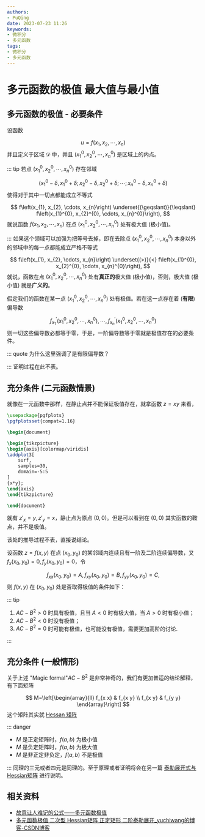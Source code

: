 ```yaml
---
authors:
- PuQing
date: 2023-07-23 11:26
keywords:
- 微积分
- 多元函数
tags:
- 微积分
- 多元函数
---
```

# 多元函数的极值 最大值与最小值

## 多元函数的极值 - 必要条件

设函数

$$
u = f(x_1,x_2,\cdots,x_n)
$$
并且定义于区域 $\mathcal{D}$ 中，并且 $(x_1^0,x_2^0,\cdots,x_n^0)$ 是区域上的内点。

::: tip
若点 $(x_1^0,x_2^0,\cdots,x_n^0)$ 存在邻域


<!--truncate-->
$$
\left(x_{1}^{0}-\delta, x_{1}^{0}+\delta ; x_{2}^{0}-\delta, x_{2}^{0}+\delta ; \cdots ; x_{n}^{0}-\delta, x_{n}^{0}+\delta\right)
$$
使得对于其中一切点都能成立不等式

$$
f\left(x_{1}, x_{2}, \cdots, x_{n}\right) \underset{(\geqslant)}{\leqslant} f\left(x_{1}^{0}, x_{2}^{0}, \cdots, x_{n}^{0}\right),
$$
就说函数 $f(x_1,x_2,\cdots,x_n)$ 在点 $(x_1^0,x_2^0,\cdots,x_n^0)$ 处有极大值 (极小值)。

:::
如果这个领域可以加强为把等号去掉，即在去除点 $(x_1^0,x_2^0,\cdots,x_n^0)$ 本身以外的邻域中的每一点都能成立严格不等式

$$
f\left(x_{1}, x_{2}, \cdots, x_{n}\right) \underset{(>)}{<} f\left(x_{1}^{0}, x_{2}^{0}, \cdots, x_{n}^{0}\right),
$$
就说，函数在点 $(x_1^0,x_2^0,\cdots,x_n^0)$ 处有**真正的**极大值 (极小值)，否则，极大值 (极小值) 就是**广义的**。

假定我们的函数在某一点 $(x_1^0,x_2^0,\cdots,x_n^0)$ 处有极值。若在这一点存在着 (**有限**) 偏导数

$$
f_{x_{1}}^{\prime}\left(x_{1}^{0}, x_{2}^{0}, \cdots, x_{n}^{0}\right), \cdots, f_{x_{n}}^{\prime}\left(x_{1}^{0}, x_{2}^{0}, \cdots, x_{n}^{0}\right)
$$
则一切这些偏导数必都等于零，于是，<Highlight>一阶偏导数等于零就是极值存在的必要条件</Highlight>。

::: quote 为什么这里强调了是有限偏导数？

:::
证明过程在此不表。

## 充分条件 (二元函数情景)

就像在一元函数中那样，在静止点并不能保证极值存在，就拿函数 $z=xy$ 来看，

```tikz
\usepackage{pgfplots}
\pgfplotsset{compat=1.16}

\begin{document}

\begin{tikzpicture}
\begin{axis}[colormap/viridis]
\addplot3[
	surf,
	samples=30,
	domain=-5:5
]
{x*y};
\end{axis}
\end{tikzpicture}

\end{document}
```

就有 $z'_x=y,z'_y=x$，静止点为原点 $(0,0)$。但是可以看到在 $(0,0)$ 其实函数的鞍点，并不是极值。

该处的推导过程不表，直接说结论。

设函数 $z=f(x,y)$ 在点 $(x_0,y_0)$ 的某邻域内连续且有一阶及二阶连续偏导数，又 $f_{x}\left(x_{0}, y_{0}\right)=0, f_{y}\left(x_{0}, y_{0}\right)=0$，令

$$
f_{x x}\left(x_{0}, y_{0}\right)=A, f_{x y}\left(x_{0}, y_{0}\right)=B, f_{y y}\left(x_{0}, y_{0}\right)=C,
$$
则 $f(x,y)$ 在 $(x_0,y_0)$ 处是否取得极值的条件如下：

::: tip

1. $AC-B^2> 0$ 时具有极值，且当 $A<0$ 时有极大值，当 $A> 0$ 时有极小值；
2. $AC-B^2<0$ 时没有极值；
3. $AC-B^2=0$ 时可能有极值，也可能没有极值，需要更加高阶的讨论.

:::
## 充分条件 (一般情形)

关于上述 "Magic formal"$AC-B^2$ 是非常神奇的，我们有更加普适的结论解释，有下面矩阵

$$
M=\left[\begin{array}{ll}
f_{x x} & f_{x y} \\
f_{x y} & f_{y y}
\end{array}\right]
$$
这个矩阵其实就 [Hessan 矩阵](./17d55d61#%E4%BA%8C%E3%80%81%E6%B5%B7%E5%A1%9E%EF%BC%88hessan%EF%BC%89%E7%9F%A9%E9%98%B5)

::: danger

- $M$ 是正定矩阵时，$f(a,b)$ 为极小值
- $M$ 是负定矩阵时，$f(a,b)$ 为极大值
- $M$ 是非正定非负定，$f(a,b)$ 不是极值

:::
同理的三元或者四元是同理的。至于原理或者证明将会在另一篇 [泰勒展开式与Hessian矩阵](./f8acb81e) 进行说明。

## 相关资料

- [故意让人难记的公式——多元函数极值](https://mp.weixin.qq.com/s?__biz=MzU1OTAzMjE2OA==&amp;mid=2247485977&amp;idx=1&amp;sn=c35473dcca80d0df80ed0a5951eb0a02&amp;chksm=fc1c381ecb6bb108a0e37e40d817594eebbe8f05efe9294a8a164d632d3a1e1eab3a33c4ede2&amp;token=2002571029&amp;lang=zh_CN#rd)
- [多元函数极值 二次型 Hessian矩阵 正定矩形 二阶泰勒展开_yuchiwang的博客-CSDN博客](https://blog.csdn.net/u013498583/article/details/79580733)
